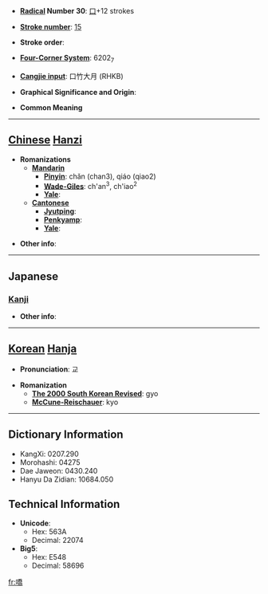 * '''[[Wiktionary:Chinese radical index| Radical]] Number 30''': [[Wiktionary:Chinese radical index 口|口]]+12 strokes

* '''[[Wiktionary:Chinese total strokes index|Stroke number]]''': [[Wiktionary:Chinese total strokes index 15|15]]

* '''Stroke order''': 

* '''[[Wiktionary:Chinese four corner index|Four-Corner System]]''': 6202<sub>7</sub>

* '''[[Wiktionary:Chinese Cangjie index|Cangjie input]]''': 口竹大月 (RHKB)

* '''Graphical Significance and Origin''': 

* '''Common Meaning'''

----

== [[Chinese]] [[Hanzi]] ==

* '''Romanizations'''
** '''[[Mandarin]]'''
*** '''[[Pinyin]]''': chǎn (chan3), qiáo (qiao2)
*** '''[[Wade-Giles]]''': ch'an<sup>3</sup>, ch'iao<sup>2</sup>
*** '''[[Yale]]''': 
** '''[[Cantonese]]'''
*** '''[[Jyutping]]''':
*** '''[[Penkyamp]]''': 
*** '''[[Yale]]''': 

* '''Other info''': 

----

==Japanese==
===[[Kanji]]===
{{kanji|on readings=[[きょう]] (kyō), [[ぎょう]] (gyō)
|kun readings=
}}

* '''Other info''':  

----

== [[Korean]] [[Hanja]] ==

* '''Pronunciation''': 교

* '''Romanization'''
** '''[[The 2000 South Korean Revised Romanization|The 2000 South Korean Revised]]''': gyo
** '''[[McCune-Reischauer]]''': kyo

----

== Dictionary Information ==

* KangXi: 0207.290
* Morohashi: 04275
* Dae Jaweon: 0430.240
* Hanyu Da Zidian: 10684.050

== Technical Information ==

* '''Unicode''':
** Hex: 563A
** Decimal: 22074
* '''Big5''':
** Hex: E548
** Decimal: 58696

[[fr:嘺]]